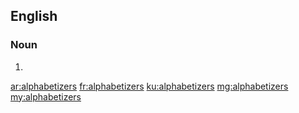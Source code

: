 ==English==

===Noun===
{{head|en|plural}}

# {{plural of|alphabetizer|lang=en|nocat=1}}

[[ar:alphabetizers]]
[[fr:alphabetizers]]
[[ku:alphabetizers]]
[[mg:alphabetizers]]
[[my:alphabetizers]]